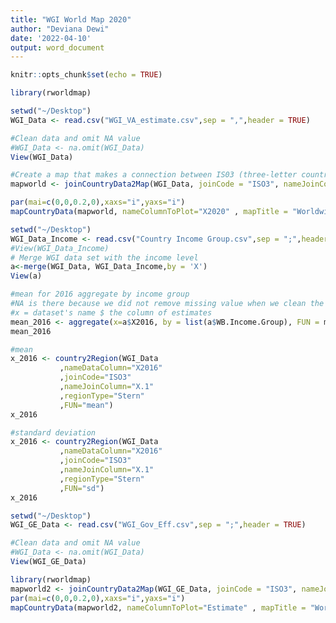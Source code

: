 ```yaml
---
title: "WGI World Map 2020"
author: "Deviana Dewi"
date: '2022-04-10'
output: word_document
---
```


```r
knitr::opts_chunk$set(echo = TRUE)
```

```r
library(rworldmap)
```
```r
setwd("~/Desktop")
WGI_Data <- read.csv("WGI_VA_estimate.csv",sep = ",",header = TRUE)

#Clean data and omit NA value 
#WGI_Data <- na.omit(WGI_Data)
View(WGI_Data)
```

```r
#Create a map that makes a connection between IS03 (three-letter country code) and the column X.1 where WGI_Date has three-letter country acronym. In the absence of three-letter country acronym, mapworld <- joinCountryData2Map(data, joinCode = "NAME", nameJoinColumn = "X") 
mapworld <- joinCountryData2Map(WGI_Data, joinCode = "ISO3", nameJoinColumn = "X.1")
```

```r
par(mai=c(0,0,0.2,0),xaxs="i",yaxs="i")
mapCountryData(mapworld, nameColumnToPlot="X2020" , mapTitle = "Worldwide Governance Indicators (WGI): Voice and Accountability, 2020", colourPalette = c("#e0f3db","#ccebc5","#a8ddb5","#7bccc4","#4eb3d3","#2b8cbe","#0868ac","#084081"), oceanCol = "gray", missingCountryCol = 'white')
```

```r
setwd("~/Desktop")
WGI_Data_Income <- read.csv("Country Income Group.csv",sep = ";",header = TRUE)
#View(WGI_Data_Income)
# Merge WGI data set with the income level 
a<-merge(WGI_Data, WGI_Data_Income,by = 'X') 
View(a)
```
```r
#mean for 2016 aggregate by income group
#NA is there because we did not remove missing value when we clean the data
#x = dataset's name $ the column of estimates 
mean_2016 <- aggregate(x=a$X2016, by = list(a$WB.Income.Group), FUN = mean)
mean_2016
```

```r
#mean
x_2016 <- country2Region(WGI_Data
           ,nameDataColumn="X2016"
           ,joinCode="ISO3"
           ,nameJoinColumn="X.1"
           ,regionType="Stern"
           ,FUN="mean")
x_2016
```

```r
#standard deviation
x_2016 <- country2Region(WGI_Data
           ,nameDataColumn="X2016"
           ,joinCode="ISO3"
           ,nameJoinColumn="X.1"
           ,regionType="Stern"
           ,FUN="sd")
x_2016
```

```r
setwd("~/Desktop")
WGI_GE_Data <- read.csv("WGI_Gov_Eff.csv",sep = ";",header = TRUE)

#Clean data and omit NA value 
#WGI_Data <- na.omit(WGI_Data)
View(WGI_GE_Data)
```

```r
library(rworldmap)
mapworld2 <- joinCountryData2Map(WGI_GE_Data, joinCode = "ISO3", nameJoinColumn = "Code") 
par(mai=c(0,0,0.2,0),xaxs="i",yaxs="i")
mapCountryData(mapworld2, nameColumnToPlot="Estimate" , mapTitle = "Worldwide Governance Indicators (WGI): Government Effectiveness, 2020", colourPalette = c("#e0f3db","#ccebc5","#a8ddb5","#7bccc4","#4eb3d3","#2b8cbe","#0868ac","#084081"), oceanCol = "gray", missingCountryCol = 'white')
```
